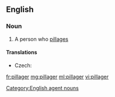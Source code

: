 ==English==

===Noun===
{{en-noun}}

# A person who [[pillage]]s

====Translations====
{{trans-top|one who plunders}}
* Czech: {{t|cs|plenitel|m}}
{{trans-mid}}
{{trans-bottom}}

[[Category:English agent nouns]]

[[fr:pillager]]
[[mg:pillager]]
[[ml:pillager]]
[[vi:pillager]]